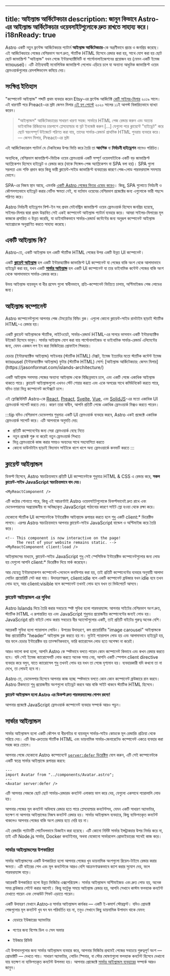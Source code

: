 
---
title: আইল্যান্ড আর্কিটেকচার
description: জানুন কিভাবে Astro-এর আইল্যান্ড আর্কিটেকচার ওয়েবসাইটগুলোকে দ্রুত রাখতে সাহায্য করে।
i18nReady: true
---


Astro একটি নতুন ফ্রন্টেন্ড আর্কিটেকচার প্যাটার্ন **আইল্যান্ড আর্কিটেকচার**-কে অগ্রণীভাবে প্রচার ও জনপ্রিয় করেছে। এই আর্কিটেকচারে পেজের বেশিরভাগ অংশ দ্রুত, স্ট্যাটিক HTML হিসেবে রেন্ডার করা হয়, সাথে যোগ করা হয় ছোট ছোট জাভাস্ক্রিপ্ট "আইল্যান্ড" যখন পেজে ইন্টারঅ্যাক্টিভিটি বা পার্সোনালাইজেশনের প্রয়োজন হয় (যেমন একটি ইমেজ ক্যারousel)। এটি ঐতিহ্যবাহী মনোলিথিক জাভাস্ক্রিপ্ট পেলোড এড়িয়ে চলে যা অন্যান্য আধুনিক জাভাস্ক্রিপ্ট ওয়েব ফ্রেমওয়ার্কগুলোর রেসপন্সিভনেস কমিয়ে দেয়।

## সংক্ষিপ্ত ইতিহাস

"কম্পোনেন্ট আইল্যান্ড" শব্দটি প্রথম ব্যবহার করেন Etsy-এর ফ্রন্টেন্ড আর্কিটেক্ট [কেটি সাইলর-মিলার](https://sylormiller.com/) ২০১৯ সালে। এই ধারণাটি পরে Preact-এর স্রষ্টা জেসন মিলার [এই ব্লগ পোস্টে](https://jasonformat.com/islands-architecture/) ২০২০ সালের ১১ই আগস্ট বিস্তারিতভাবে ব্যাখ্যা করেন।

> "আইল্যান্ডস" আর্কিটেকচারের সাধারণ ধারণা সহজ: সার্ভারে HTML পেজ রেন্ডার করুন এবং অত্যন্ত ডাইনামিক রিজিয়নের চারপাশে প্লেসহোল্ডার বা স্লট ইনজেক্ট করুন [...] যেগুলো পরে ক্লায়েন্টে "হাইড্রেট" করে ছোট স্বয়ংসম্পূর্ণ উইজেটে পরিণত করা যায়, তাদের সার্ভার-রেন্ডার্ড প্রাথমিক HTML পুনরায় ব্যবহার করে।  
> — জেসন মিলার, Preact-এর স্রষ্টা

এই আর্কিটেকচারাল প্যাটার্ন যে টেকনিকের উপর ভিত্তি করে তৈরি তা **আংশিক** বা **নির্বাচনী হাইড্রেশন** নামেও পরিচিত।

অন্যদিকে, বেশিরভাগ জাভাস্ক্রিপ্ট-ভিত্তিক ওয়েব ফ্রেমওয়ার্ক একটি সম্পূর্ণ ওয়েবসাইটকে একটি বড় জাভাস্ক্রিপ্ট অ্যাপ্লিকেশন হিসেবে হাইড্রেট ও রেন্ডার করে (যাকে সিঙ্গেল-পেজ অ্যাপ্লিকেশন বা SPA বলা হয়)। SPA গুলো সরলতা এবং শক্তি প্রদান করে কিন্তু ভারী ক্লায়েন্ট-সাইড জাভাস্ক্রিপ্ট ব্যবহারের কারণে পেজ-লোড পারফরম্যান্স সমস্যায় ভোগে।

SPA-এর নিজস্ব স্থান আছে, এমনকি [একটি Astro পেজের ভিতর এম্বেড করেও](/bn/guides/migrate-to-astro/from-create-react-app/)। কিন্তু, SPA গুলোতে নির্বাচনী ও কৌশলগতভাবে হাইড্রেট করার নেটিভ ক্ষমতা নেই, যা বর্তমান ওয়েবের বেশিরভাগ প্রজেক্টের জন্য এগুলোকে ভারী পছন্দে পরিণত করে।

Astro নির্বাচনী হাইড্রেশন বিল্ট-ইন সহ প্রথম মেইনস্ট্রিম জাভাস্ক্রিপ্ট ওয়েব ফ্রেমওয়ার্ক হিসেবে জনপ্রিয় হয়েছে, সাইলর-মিলার দ্বারা প্রথম উদ্ভাবিত সেই একই কম্পোনেন্ট আইল্যান্ড প্যাটার্ন ব্যবহার করে। আমরা সাইলর-মিলারের মূল কাজকে প্রসারিত ও উন্নত করেছি, যা ডাইনামিকভাবে সার্ভার-রেন্ডার্ড কন্টেন্টের জন্য অনুরূপ কম্পোনেন্ট আইল্যান্ড অ্যাপ্রোচকে অনুপ্রাণিত করতে সাহায্য করেছে।

## একটি আইল্যান্ড কি?

Astro-তে, একটি আইল্যান্ড হল একটি স্ট্যাটিক HTML পেজের উপর একটি উন্নত UI কম্পোনেন্ট।

একটি [**ক্লায়েন্ট আইল্যান্ড**](#client-islands) হল একটি ইন্টারঅ্যাক্টিভ জাভাস্ক্রিপ্ট UI কম্পোনেন্ট যা পেজের বাকি অংশ থেকে আলাদাভাবে হাইড্রেট করা হয়, যখন একটি [**সার্ভার আইল্যান্ড**](#server-islands) হল একটি UI কম্পোনেন্ট যা তার ডাইনামিক কন্টেন্ট পেজের বাকি অংশ থেকে আলাদাভাবে সার্ভার-রেন্ডার করে।

উভয় আইল্যান্ড ব্যয়বহুল বা ধীর প্রসেস গুলো স্বাধীনভাবে, প্রতি-কম্পোনেন্ট ভিত্তিতে চালায়, অপ্টিমাইজড পেজ লোডের জন্য।

## আইল্যান্ড কম্পোনেন্ট

Astro কম্পোনেন্টগুলো আপনার পেজ টেমপ্লেটের বিল্ডিং ব্লক। এগুলো কোনো ক্লায়েন্ট-সাইড রানটাইম ছাড়াই স্ট্যাটিক HTML-এ রেন্ডার হয়।

একটি ক্লায়েন্ট আইল্যান্ডকে স্ট্যাটিক, লাইটওয়েট, সার্ভার-রেন্ডার্ড HTML-এর সাগরে ভাসমান একটি ইন্টারঅ্যাক্টিভ উইজেট হিসেবে ভাবুন। সার্ভার আইল্যান্ড যোগ করা যায় পার্সোনালাইজড বা ডাইনামিক সার্ভার-রেন্ডার্ড এলিমেন্টের জন্য, যেমন একজন লগ ইন করা ভিজিটরের প্রোফাইল পিকচার।

<IslandsDiagram>
  <Fragment slot="headerApp">হেডার (ইন্টারঅ্যাক্টিভ আইল্যান্ড)</Fragment>
  <Fragment slot="sidebarApp">সাইডবার (স্ট্যাটিক HTML)</Fragment>
  <Fragment slot="main">
    টেক্সট, ইমেজ ইত্যাদির মতো স্ট্যাটিক কন্টেন্ট
  </Fragment>
  <Fragment slot="carouselApp">ইমেজ ক্যারousel (ইন্টারঅ্যাক্টিভ আইল্যান্ড)</Fragment>
  <Fragment slot="footer">ফুটার (স্ট্যাটিক HTML)</Fragment>
  <Fragment slot="source">সোর্স: [আইল্যান্ড আর্কিটেকচার: জেসন মিলার](https://jasonformat.com/islands-architecture/)</Fragment>
</IslandsDiagram>

একটি আইল্যান্ড সবসময় পেজের অন্যান্য আইল্যান্ড থেকে বিচ্ছিন্নভাবে চলে, এবং একটি পেজে একাধিক আইল্যান্ড থাকতে পারে। ক্লায়েন্ট আইল্যান্ডগুলো এখনও স্টেট শেয়ার করতে এবং একে অপরের সাথে কমিউনিকেট করতে পারে, যদিও তারা ভিন্ন কম্পোনেন্ট কন্টেক্সটে চলে।

এই ফ্লেক্সিবিলিটি Astro-কে [React](https://react.dev/), [Preact](https://preactjs.com/), [Svelte](https://svelte.dev/), [Vue](https://vuejs.org/), এবং [SolidJS](https://www.solidjs.com/)-এর মতো একাধিক UI ফ্রেমওয়ার্ক সাপোর্ট করতে দেয়। কারণ তারা স্বাধীন, আপনি প্রতিটি পেজে একাধিক ফ্রেমওয়ার্ক মিক্সও করতে পারেন।

:::tip
যদিও বেশিরভাগ ডেভেলপার শুধুমাত্র একটি UI ফ্রেমওয়ার্ক ব্যবহার করবে, Astro একই প্রজেক্টে একাধিক ফ্রেমওয়ার্ক সাপোর্ট করে। এটি আপনাকে অনুমতি দেয়:

- প্রতিটি কম্পোনেন্টের জন্য সেরা ফ্রেমওয়ার্ক বেছে নিতে
- নতুন প্রজেক্ট শুরু না করেই নতুন ফ্রেমওয়ার্ক শিখতে
- ভিন্ন ফ্রেমওয়ার্কে কাজ করার সময়ও অন্যদের সাথে সহযোগিতা করতে
- কোনো ডাউনটাইম ছাড়াই বিদ্যমান সাইটকে ধাপে ধাপে অন্য ফ্রেমওয়ার্কে কনভার্ট করতে
:::

## ক্লায়েন্ট আইল্যান্ডস

ডিফল্ট হিসেবে, Astro স্বয়ংক্রিয়ভাবে প্রতিটি UI কম্পোনেন্টকে শুধুমাত্র HTML & CSS এ রেন্ডার করে, **সকল ক্লায়েন্ট-সাইড JavaScript স্বয়ংক্রিয়ভাবে বাদ দেয়।**

```astro title="src/pages/index.astro"
<MyReactComponent />
```

এটি কঠোর শোনাতে পারে, কিন্তু এই আচরণটাই Astro ওয়েবসাইটগুলোকে ডিফল্টভাবেই দ্রুত রাখে এবং ডেভেলপারদের অপ্রয়োজনীয় বা অনিচ্ছাকৃত JavaScript পাঠানোর কারণে সাইট স্লো হওয়া থেকে রক্ষা করে।

যেকোনো স্ট্যাটিক UI কম্পোনেন্টকে ইন্টারেক্টিভ আইল্যান্ডে রূপান্তর করতে হলে শুধু একটি client:* ডিরেক্টিভ লাগবে। এরপর Astro স্বয়ংক্রিয়ভাবে আপনার ক্লায়েন্ট-সাইড JavaScript বান্ডেল ও অপ্টিমাইজ করে তৈরি করে।

```astro title="src/pages/index.astro" ins="client:load"
<!-- This component is now interactive on the page! 
     The rest of your website remains static. -->
<MyReactComponent client:load />
```
আইল্যান্ডসের মাধ্যমে, ক্লায়েন্ট-সাইড JavaScript শুধু সেই স্পেসিফিক ইন্টারেক্টিভ কম্পোনেন্টগুলোর জন্য লোড হয় যেগুলো আপনি client:* ডিরেক্টিভ দিয়ে মার্ক করেছেন।

আর যেহেতু ইন্টারঅ্যাকশন কম্পোনেন্ট-লেভেলে কনফিগার করা হয়, তাই প্রতিটি কম্পোনেন্টের ব্যবহার অনুযায়ী আলাদা লোডিং প্রায়োরিটি সেট করা যায়। উদাহরণস্বরূপ, client:idle বলে একটি কম্পোনেন্ট ব্রাউজার যখন idle হবে তখন লোড হবে, আর client:visible বলে কম্পোনেন্ট তখনই লোড হবে যখন তা ভিউপোর্টে আসবে।

<h3>ক্লায়েন্ট আইল্যান্ডস এর সুবিধা</h3>

Astro Islands দিয়ে তৈরি করার সবচেয়ে স্পষ্ট সুবিধা হলো পারফরম্যান্স: আপনার সাইটের বেশিরভাগ অংশ দ্রুত, স্ট্যাটিক HTML এ রূপান্তরিত হয় এবং JavaScript শুধুমাত্র প্রয়োজনীয় কম্পোনেন্টের জন্যই লোড হয়। JavaScript প্রতি বাইটে লোড করায় সবচেয়ে ধীর অ্যাসেটগুলোর একটি, তাই প্রতিটি বাইটের গুরুত্ব অনেক বেশি।

আরেকটি সুবিধা হলো প্যারালাল লোডিং। উপরের উদাহরণে, কম প্রায়োরিটির "image carousel" আইল্যান্ডকে উচ্চ প্রায়োরিটির "header" আইল্যান্ড ব্লক করতে হয় না। দুটোই প্যারালাল লোড হয় এবং আলাদাভাবে হাইড্রেট হয়, যার ফলে হেডার ইন্টারেক্টিভ হয় তাত্ক্ষণিকভাবে, ভারি ক্যারোসেল লোড হতে অপেক্ষা না করেই।

আরও ভালো কথা হলো, আপনি Astro কে স্পষ্টভাবে বলতে পারেন কোন কম্পোনেন্ট কিভাবে এবং কখন রেন্ডার করতে হবে। যদি সেই ইমেজ ক্যারোসেলটি লোড করতে অনেক সময় নেয়, আপনি একটি স্পেশাল client directive ব্যবহার করে বলুন, যাতে ক্যারোসেল শুধু তখনই লোড হয় যখন তা পেজে দৃশ্যমান হয়। ব্যবহারকারী যদি কখনো তা না দেখে, তা লোডই হবে না।

Astro তে, ডেভেলপার হিসেবে আপনার কাজ হচ্ছে স্পষ্টভাবে বলতে কোন কোন কম্পোনেন্ট ব্রাউজারে রান করবে। Astro ঠিকমতো শুধু প্রয়োজনীয় অংশগুলো হাইড্রেট করবে আর বাকি সাইট থাকবে স্ট্যাটিক HTML হিসেবে।

**ক্লায়েন্ট আইল্যান্ডস হলো Astro এর ডিফল্ট দ্রুত পারফরম্যান্সের গোপন রহস্য!**

<ReadMore>আপনার প্রজেক্টে JavaScript ফ্রেমওয়ার্ক কম্পোনেন্ট ব্যবহার সম্পর্কে আরও পড়ুন।</ReadMore>

## সার্ভার আইল্যান্ডস

সার্ভার আইল্যান্ডস হলো একটি কৌশল যা ধীরগতির বা ব্যয়বহুল সার্ভার-সাইড কোডকে মূল রেন্ডারিং প্রক্রিয়া থেকে সরিয়ে দেয়। এটি উচ্চ-দ্রুততার স্ট্যাটিক HTML এবং ডায়নামিক সার্ভার-জেনারেটেড কম্পোনেন্ট একত্রে ব্যবহার করা সহজ করে তোলে।

আপনার পেজে যেকোনো Astro কম্পোনেন্টে [`server:defer` ডিরেক্টিভ](/bn/reference/directives-reference/#server-directives) যোগ করুন, এটি সেই কম্পোনেন্টকে একটি স্বতন্ত্র সার্ভার আইল্যান্ডে রূপান্তর করবে:

```astro title="src/pages/index.astro" "server:defer"
---
import Avatar from "../components/Avatar.astro";
---
<Avatar server:defer />
```
এটি আপনার পেজকে ছোট ছোট সার্ভার-রেন্ডারড কনটেন্ট এলাকায় ভাগ করে দেয়, যেগুলো একসাথে প্যারালালি লোড হয়।

আপনার পেজের মূল কনটেন্ট অবিলম্বে রেন্ডার হতে পারে প্লেসহোল্ডার কনটেন্টসহ, যেমন একটি সাধারণ অ্যাভাটার, যতক্ষণ না আপনার আইল্যান্ডের নিজস্ব কনটেন্ট রেন্ডার হয়। সার্ভার আইল্যান্ডস ব্যবহারে, কিছু ব্যক্তিগতকৃত কনটেন্ট থাকলেও আপনার পেজের বাকি অংশ রেন্ডার হতে দেরি হয় না।

এই রেন্ডারিং প্যাটার্নটি পোর্টেবলভাবে ডিজাইন করা হয়েছে। এটি কোনো নির্দিষ্ট সার্ভার ইন্সট্রাকচার উপর নির্ভর করে না, তাই এটি Node.js সার্ভার, Docker কনটেইনার, অথবা যেকোনো সার্ভারলেস প্রোভাইডারের সাথেই কাজ করে।


<h3>সার্ভার আইল্যান্ডসের উপকারিতা</h3>

সার্ভার আইল্যান্ডসের একটি উপকারিতা হলো আপনার পেজের খুব ডায়নামিক অংশগুলো রিয়েল-টাইমে রেন্ডার করার ক্ষমতা। এটি বাইরের শেল এবং মূল কনটেন্টকে আরও বেশি আক্রমণাত্মকভাবে ক্যাশ করার সুযোগ দেয়, ফলে পারফরম্যান্স বাড়ে।

আরেকটি উপকারিতা হলো উন্নত ভিজিটর এক্সপেরিয়েন্স। সার্ভার আইল্যান্ডস অপ্টিমাইজড এবং দ্রুত লোড হয়, অনেক সময় ব্রাউজার পেইন্ট করার আগেই। কিন্তু যতটুকু সময়ে আইল্যান্ড রেন্ডার হয়, আপনি সেখানে কাস্টম ফলব্যাক কনটেন্ট দেখাতে পারেন এবং লেআউট শিফট এড়াতে পারেন।

একটি উদাহরণ যেখানে Astro-র সার্ভার আইল্যান্ডস কার্যকর — একটি ই-কমার্স স্টোরফ্রন্ট। যদিও প্রোডাক্ট পেজগুলোর মূল কনটেন্ট খুব ঘন ঘন পরিবর্তিত হয় না, তবুও সেখানে কিছু ডায়নামিক উপাদান থাকে যেমন:

- হেডারে ইউজারের অ্যাভাটার

- পণ্যের জন্য বিশেষ ডিল ও সেল অফার

- ইউজার রিভিউ

এই উপাদানগুলোর জন্য সার্ভার আইল্যান্ডস ব্যবহার করে, আপনার ভিজিটর প্রথমেই পেজের সবচেয়ে গুরুত্বপূর্ণ অংশ — প্রোডাক্টটি — দেখতে পায়। সাধারণ অ্যাভাটার, লোডিং স্পিনার, বা স্টোর ঘোষণাগুলো ফলব্যাক কনটেন্ট হিসেবে দেখানো যায় যতক্ষণ না ব্যক্তিগতকৃত কনটেন্ট উপলভ্য হয়।
<ReadMore>আপনার প্রোজেক্টে [সার্ভার আইল্যান্ডস ব্যবহারের](/bn/guides/server-islands/) সম্পর্কে আরও জানুন।</ReadMore>
